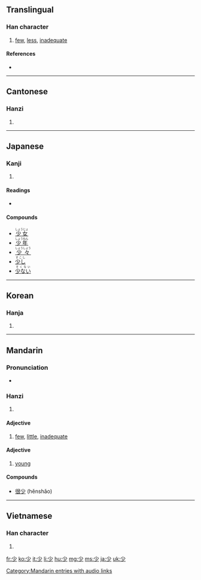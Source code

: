 ==Translingual==

===Han character===
{{Han char|rn=42|rad=小|as=01|sn=4|four=9020<sub>0</sub>|canj=火竹 (FH)|ids=⿱[[小]][[丿]]}}

# [[few]], [[less]], [[inadequate]]

====References====
* {{Han ref|kx=0296.200|dkj=07475|dj=0590.020|hdz=10561.020|uh=5C11|ud=23569|bh=A4D6|bd=42198}}

----

==Cantonese==

===Hanzi===
{{yue-hanzi|jyut=|y=siu2, siu3}}

# {{defn|Cantonese|sort=小01}}

----

==Japanese==

===Kanji===
{{ja-kanji|grade=2|rs=小01}}

# {{defn|Japanese}}

====Readings====
* {{ja-readings|on=[[しょう]] (shō), [[せう]] (seu)|kun=[[すくない]] (sukunai), [[すこし]] (sukoshi), [[しばらく]] (shibaraku)}}

====Compounds====
* <ruby><rb>[[少女]]</rb><rp>(</rp><rt>しょうじょ</rt><rp>)</rp></ruby>
* <ruby><rb>[[少年]]</rb><rp>(</rp><rt>しょうねん</rt><rp>)</rp></ruby>
* <ruby><rb>[[少々]]</rb><rp>(</rp><rt>しょうしょう</rt><rp>)</rp></ruby>
* <ruby><rb>[[少し]]</rb><rp>(</rp><rt>すこし</rt><rp>)</rp></ruby>
* <ruby><rb>[[少ない]]</rb><rp>(</rp><rt>すくない</rt><rp>)</rp></ruby>

----

==Korean==

===Hanja===
{{ko-hanja|hangeul=소|eumhun=적을|rv=so|mr=so}}

# {{defn|Korean|sort=小01}}

----

==Mandarin==

===Pronunciation===
* {{audio|zh-shǎo.ogg|audio}}

===Hanzi===
{{cmn-hanzi|pin=[[shǎo]] ([[shao3]])|wg=shao<sup>3</sup>}}

# {{defn|Mandarin|sort=小01}}

====Adjective====
{{cmn-adj|ts|pin=shǎo|tra=|sim=|tas=|pint=shao3|rs=小01}}

# [[few]], [[little]], [[inadequate]]

====Adjective====
{{cmn-adj|ts|pin=shào|tra=|sim=|tas=|pint=shao4|rs=小01}}

# [[young]]

====Compounds====
* [[很少]] (hěnshǎo)

[[Category:Mandarin entries with audio links]]

----

==Vietnamese==

===Han character===
{{vi-hantu|[[thiểu]], [[thẹo]], [[thểu]], [[thỉu]], [[thiếu]], [[thẻo]]|rs=小01}}

# {{defn|Vietnamese|sort=小01}}

[[fr:少]]
[[ko:少]]
[[it:少]]
[[li:少]]
[[hu:少]]
[[mg:少]]
[[ms:少]]
[[ja:少]]
[[uk:少]]